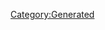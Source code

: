 {{Texts/Music
 |ID=125
 |MusicName=SWEET FANTASY
 |OfficialName=SWEET FANTASY
 |VocalName=Fire Bomber
 |VocalNameLF=Fire Bomber
 |Description=作品：マクロス7<br/><br/>歌手：Fire Bomber<br/><br/>作詞：M.MEG<br/>作曲：大槻啓之
 |BuyURL=https://recochoku.jp/song/S21997098/single?ds=34295744
 |StoryDesc=
 |StoryTitle=
 |BannerId=2
 |AnmStoreURL=https://anime.dmkt-sp.jp/animestore/ci_pc?workId=20597
}}
[[Category:Generated]]

